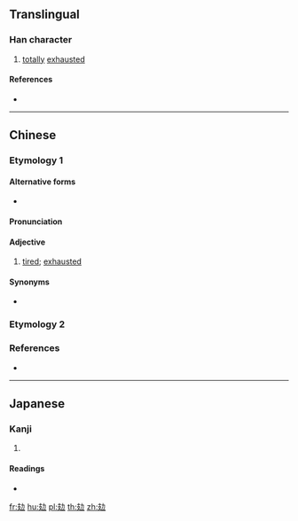 ==Translingual==

===Han character===
{{Han char|rn=65|rad=支|as=02|sn=6|four=|canj=JEKS|ids=⿺支力}}

# [[totally]] [[exhausted]]

====References====
* {{Han ref|kx=0467.050|dkj=02308|hdz=10367.030|uh=6530|ud=25904}}

----

==Chinese==

===Etymology 1===
{{zh-forms}}
{{wikipedia|lang=yue}}

====Alternative forms====
* {{zh-l|癐|tr=-}}

====Pronunciation====
{{zh-pron
|c=gui6
|h=pfs=
|cat=a
}}

====Adjective====
{{zh-adj}}

# {{lb|zh|Cantonese}} [[tired]]; [[exhausted]]

====Synonyms====
* {{sense|tired}} {{zh-l|累}}

===Etymology 2===
{{zh-see|㩻|v}}

===References===
* {{R:twedu|C04544}}

----

==Japanese==

===Kanji===
{{ja-kanji|grade=|rs=支02}}

# {{defn|lang=ja|sort=支02}}

====Readings====
* {{ja-readings|on=[[き]] (ki)|kun=[[つかれきる]] (tsukarekiru)}}

[[fr:攰]]
[[hu:攰]]
[[pl:攰]]
[[th:攰]]
[[zh:攰]]